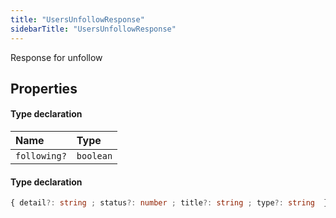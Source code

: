 ```yaml
---
title: "UsersUnfollowResponse"
sidebarTitle: "UsersUnfollowResponse"
---
```


Response for unfollow

## Properties

<ResponseField name="data" type="Object">


#### Type declaration
</ResponseField>


| Name | Type |
| :------ | :------ |
| `following?` | `boolean` |




<ResponseField name="errors" type="Object">


#### Type declaration

```ts
{ detail?: string ; status?: number ; title?: string ; type?: string  }[]
```
</ResponseField>

